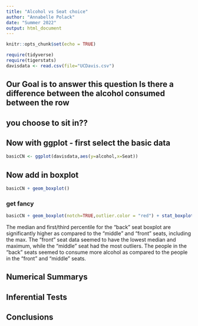 ```yaml
---
title: "Alcohol vs Seat choice"
author: "Annabelle Polack"
date: "Summer 2022"
output: html_document
---
```


```r
knitr::opts_chunk$set(echo = TRUE)
```

```r
require(tidyverse)
require(tigerstats)
davisdata <- read.csv(file="UCDavis.csv")
```
## Our Goal is to answer this question Is there a difference between the alcohol consumed between the row
## you choose to sit in??

## Now with ggplot - first select the basic data

```r
basicCN <- ggplot(davisdata,aes(y=alcohol,x=Seat))
```
## Now add in boxplot

```r
basicCN + geom_boxplot()
```
  
  
### get fancy  

```r
basicCN + geom_boxplot(notch=TRUE,outlier.color = "red") + stat_boxplot(geom ='errorbar') + labs(title="Fancy notch boxplot \n with 2 lines")
```

The median and first/third percentile for the "back" seat boxplot are significantly higher as compared to the "middle" and "front" seats, including the max. The "front" seat data seemed to have the lowest median and maximum, while the "middle" seat had the most outliers. The people in the "back" seats seemed to consume more alcohol as compared to the people in the "front" and "middle" seats. 

## Numerical Summarys 



## Inferential Tests

## Conclusions


